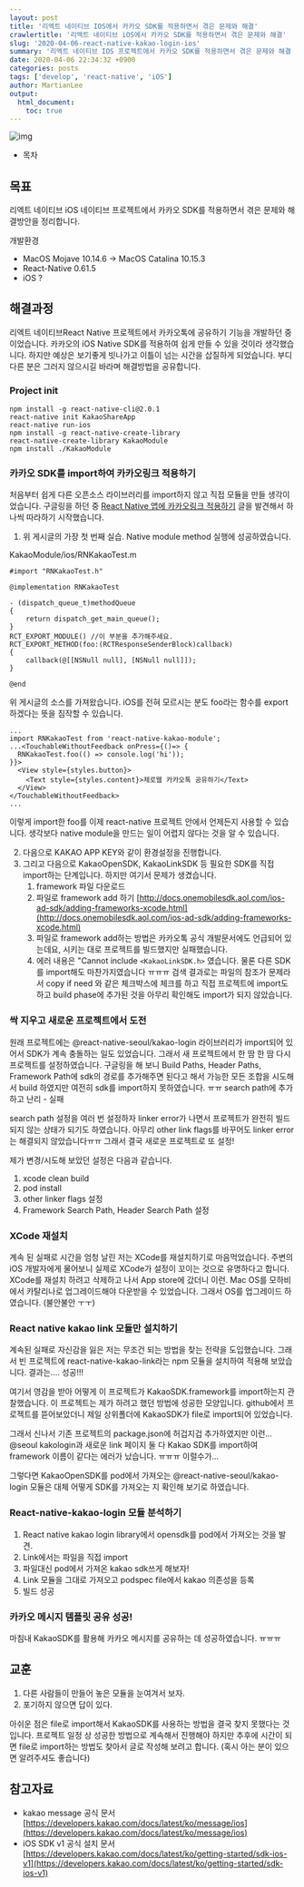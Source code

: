 ```yaml
---
layout: post
title: '리엑트 네이티브 IOS에서 카카오 SDK를 적용하면서 겪은 문제와 해결'
crawlertitle: '리엑트 네이티브 iOS에서 카카오 SDK를 적용하면서 겪은 문제와 해결'
slug: '2020-04-06-react-native-kakao-login-ios'
summary: '리엑트 네이티브 IOS 프로젝트에서 카카오 SDK를 적용하면서 겪은 문제와 해결 방법을 알아봅니다.'
date: 2020-04-06 22:34:32 +0900
categories: posts
tags: ['develop', 'react-native', 'iOS']
author: MartianLee
output:
  html_document:
    toc: true
---
```


![img](./contents/200406_react-native-kakao-login/0.jpg)

- 목차

## 목표

리엑트 네이티브 iOS 네이티브 프로젝트에서 카카오 SDK를 적용하면서 겪은 문제와 해결방안을 정리합니다.

개발환경

- MacOS Mojave 10.14.6 -> MacOS Catalina 10.15.3
- React-Native 0.61.5
- iOS ?

## 해결과정

리엑트 네이티브React Native 프로젝트에서 카카오톡에 공유하기 기능을 개발하던 중이었습니다. 카카오의 iOS Native SDK를 적용하여 쉽게 만들 수 있을 것이라 생각했습니다.
하지만 예상은 보기좋게 빗나가고 이틀이 넘는 시간을 삽질하게 되었습니다. 부디 다른 분은 그러지 않으시길 바라며 해결방법을 공유합니다.

### Project init

```
npm install -g react-native-cli@2.0.1
react-native init KakaoShareApp
react-native run-ios
npm install -g react-native-create-library
react-native-create-library KakaoModule
npm install ./KakaoModule
```

### 카카오 SDK를 import하여 카카오링크 적용하기

처음부터 쉽게 다른 오픈소스 라이브러리를 import하지 않고 직접 모듈을 만들 생각이었습니다. 구글링을 하던 중 [React Native 앱에 카카오링크 적용하기](https://medium.com/@zeroweb.tech/react-native-앱에-카카오링크-적용하기-d170d31b780b) 글을 발견해서 하나씩 따라하기 시작했습니다.

1. 위 게시글의 가장 첫 번째 실습. Native module method 실행에 성공하였습니다.

KakaoModule/ios/RNKakaoTest.m

```
#import "RNKakaoTest.h"

@implementation RNKakaoTest

- (dispatch_queue_t)methodQueue
{
    return dispatch_get_main_queue();
}
RCT_EXPORT_MODULE() //이 부분을 추가해주세요.
RCT_EXPORT_METHOD(foo:(RCTResponseSenderBlock)callback)
{
    callback(@[[NSNull null], [NSNull null]]);
}

@end
```

위 게시글의 소스를 가져왔습니다. iOS를 전혀 모르시는 분도 foo라는 함수를 export하겠다는 뜻을 짐작할 수 있습니다.

```
...
import RNKakaoTest from 'react-native-kakao-module';
...<TouchableWithoutFeedback onPress={()=> {
  RNKakaoTest.foo(() => console.log('hi'));
}}>
  <View style={styles.button}>
    <Text style={styles.content}>제로웹 카카오톡 공유하기</Text>
  </View>
</TouchableWithoutFeedback>
...
```

이렇게 import한 foo를 이제 react-native 프로젝트 안에서 언제든지 사용할 수 있습니다.
생각보다 native module을 만드는 일이 어렵지 않다는 것을 알 수 있습니다.

2. 다음으로 KAKAO APP KEY와 같이 환경설정을 진행합니다.
3. 그리고 다음으로 KakaoOpenSDK, KakaoLinkSDK 등 필요한 SDK를 직접 import하는 단계입니다. 하지만 여기서 문제가 생겼습니다.
   1. framework 파일 다운로드
   2. 파일로 framework add 하기 [http://docs.onemobilesdk.aol.com/ios-ad-sdk/adding-frameworks-xcode.html](http://docs.onemobilesdk.aol.com/ios-ad-sdk/adding-frameworks-xcode.html)
   3. 파일로 framework add하는 방법은 카카오톡 공식 개발문서에도 언급되어 있는데요, 시키는 대로 프로젝트를 빌드했지만 실패했습니다.
   4. 에러 내용은 "Cannot include `<KakaoLinkSDK.h>` 였습니다. 물론 다른 SDK를 import해도 마찬가지였습니다 ㅠㅠㅠ
      검색 결과로는 파일의 참조가 문제라서 copy if need 와 같은 체크박스에 체크를 하고 직접 프로젝트에 import도 하고 build phase에 추가된 것을 아무리 확인해도 import가 되지 않았습니다.

### 싹 지우고 새로운 프로젝트에서 도전

원래 프로젝트에는 @react-native-seoul/kakao-login 라이브러리가 import되어 있어서 SDK가 계속 충돌하는 일도 있었습니다. 그래서 새 프로젝트에서 한 땀 한 땀 다시 프로젝트를 설정하였습니다. 구글링을 해 보니 Build Paths, Header Paths, Framework Path에 sdk의 경로를 추가해주면 된다고 해서 가능한 모든 조합을 시도해서 build 하였지만 여전히 sdk를 import하지 못하였습니다. ㅠㅠ
search path에 추가하고 난리 - 실패

search path 설정을 여러 번 설정하자 linker error가 나면서 프로젝트가 완전히 빌드되지 않는 상태가 되기도 하였습니다. 아무리 other link flags를 바꾸어도 linker error는 해결되지 않았습니다ㅠㅠ 그래서 결국 새로운 프로젝트로 또 설정!

제가 변경/시도해 보았던 설정은 다음과 같습니다.

1. xcode clean build
2. pod install
3. other linker flags 설정
4. Framework Search Path, Header Search Path 설정

### XCode 재설치

계속 된 실패로 시간을 엄청 날린 저는 XCode를 재설치하기로 마음먹었습니다. 주변의 iOS 개발자에게 물어보니 실제로 XCode가 설정이 꼬이는 것으로 유명하다고 합니다. XCode를 재설치 하려고 삭제하고 나서 App store에 갔더니 이런. Mac OS를 모하비에서 카탈리나로 업그레이드해야 다운받을 수 있었습니다. 그래서 OS를 업그레이드 하였습니다. (불안불안 ㅜㅜ)

### React native kakao link 모듈만 설치하기

계속된 실패로 자신감을 잃은 저는 무조건 되는 방법을 찾는 전략을 도입했습니다. 그래서 빈 프로젝트에 react-native-kakao-link라는 npm 모듈을 설치하여 적용해 보았습니다. 결과는.... 성공!!!

여기서 영감을 받아 어떻게 이 프로젝트가 KakaoSDK.framework를 import하는지 관찰했습니다. 이 프로젝트는 제가 하려고 했던 방법에 성공한 모양입니다. github에서 프로젝트를 뜯어보았더니 제일 상위폴더에 KakaoSDK가 file로 import되어 있었습니다.

그래서 신나서 기존 프로젝트의 package.json에 허겁지겁 추가하였지만 이런... @seoul kakologin과 새로운 link 페이지 둘 다 Kakao SDK를 import하여 framework 이름이 같다는 에러가 났습니다. ㅠㅠㅠ 이럴수가...

그렇다면 KakaoOpenSDK를 pod에서 가져오는 @react-native-seoul/kakao-login 모듈은 대체 어떻게 SDK를 가져오는 지 확인해 보기로 하였습니다.

### React-native-kakao-login 모듈 분석하기

1. React native kakao login library에서 opensdk를 pod에서 가져오는 것을 발견.
2. Link에서는 파일을 직접 import
3. 파일대신 pod에서 가져온 kakao sdk쓰게 해보자!
4. Link 모듈을 그대로 가져오고 podspec file에서 kakao 의존성을 등록
5. 빌드 성공

### 카카오 메시지 템플릿 공유 성공!

마침내 KakaoSDK를 활용해 카카오 메시지를 공유하는 데 성공하였습니다. ㅠㅠㅠ

## 교훈

1. 다른 사람들이 만들어 놓은 모듈을 눈여겨서 보자.
2. 포기하지 않으면 답이 있다.

아쉬운 점은 file로 import해서 KakaoSDK를 사용하는 방법을 결국 찾지 못했다는 것입니다. 프로젝트 일정 상 성공한 방법으로 계속해서 진행해야 하지만 추후에 시간이 되면 file로 import하는 방법도 찾아서 글로 작성해 보려고 합니다. (혹시 아는 분이 있으면 알려주셔도 좋습니다)

## 참고자료

- kakao message 공식 문서 [https://developers.kakao.com/docs/latest/ko/message/ios](https://developers.kakao.com/docs/latest/ko/message/ios)
- iOS SDK v1 공식 설치 문서 [https://developers.kakao.com/docs/latest/ko/getting-started/sdk-ios-v1](https://developers.kakao.com/docs/latest/ko/getting-started/sdk-ios-v1)
